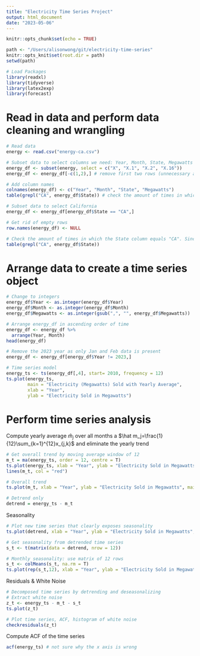 ```yaml
---
title: "Electricity Time Series Project"
output: html_document
date: "2023-05-06"
---
```


```r
knitr::opts_chunk$set(echo = TRUE)

path <- "/Users/alisonwong/git/electricity-time-series"
knitr::opts_knit$set(root.dir = path)
setwd(path)

# Load Packages 
library(readxl)
library(tidyverse)
library(latex2exp)
library(forecast)
```

# Read in data and perform data cleaning and wrangling 
```r
# Read data 
energy <- read.csv("energy-ca.csv")

# Subset data to select columns we need: Year, Month, State, Megawatts (sold)
energy_df <- subset(energy, select = c("X", "X.1", "X.2", "X.16"))
energy_df <- energy_df[-c(1,2),] # remove first two rows (unnecessary as these rows were the result of a small issue when importing the file)

# Add column names
colnames(energy_df) <- c("Year", "Month", "State", "Megawatts")
table(grepl("CA", energy_df$State)) # check the amount of times in which "CA" appears in the "X.2" column which corresponds to the respective state

# Subset data to select California 
energy_df <- energy_df[energy_df$State == "CA",]

# Get rid of empty rows
row.names(energy_df) <- NULL

# Check the amount of times in which the State column equals "CA". Since this number, 158, matches with the earlier number, we have support to say no important data was lost
table(grepl("CA", energy_df$State))
```

# Arrange data to create a time series object
```r
# Change to integers
energy_df$Year <- as.integer(energy_df$Year)
energy_df$Month <- as.integer(energy_df$Month)
energy_df$Megawatts <- as.integer(gsub(",", "", energy_df$Megawatts))

# Arrange energy_df in ascending order of time
energy_df <- energy_df %>%
  arrange(Year, Month)
head(energy_df)

# Remove the 2023 year as only Jan and Feb data is present
energy_df <- energy_df[energy_df$Year != 2023,]

# Time series model 
energy_ts <- ts(energy_df[,4], start= 2010, frequency = 12)
ts.plot(energy_ts, 
        main = "Electricity (Megawatts) Sold with Yearly Average", 
        xlab = "Year", 
        ylab = "Electricity Sold in Megawatts")
```

# Perform time series analysis

Compute yearly average $\hat m_j$ over all months a $\hat m_j=\frac{1}{12}\sum_{k=1}^{12}x_{j,k}$ and eliminate the yearly trend
```r
# Get overall trend by moving average window of 12
m_t = ma(energy_ts, order = 12, centre = T)
ts.plot(energy_ts, xlab = "Year", ylab = "Electricity Sold in Megawatts", main = "")
lines(m_t, col = "red")

# Overall trend
ts.plot(m_t, xlab = "Year", ylab = "Electricity Sold in Megawatts", main = "")

# Detrend only
detrend = energy_ts - m_t
```

Seasonality
```r
# Plot new time series that clearly exposes seasonality
ts.plot(detrend, xlab = "Year", ylab = "Electricity Sold in Megawatts", main = "")

# Get seasonality from detrended time series
s_t <- t(matrix(data = detrend, nrow = 12))

# Monthly seasonality: use matrix of 12 rows
s_t <- colMeans(s_t, na.rm = T)
ts.plot(rep(s_t,12), xlab = "Year", ylab = "Electricity Sold in Megawatts", main = "")
```

Residuals & White Noise
```r
# Decomposed time series by detrending and deseasonalizing
# Extract white noise
z_t <- energy_ts - m_t - s_t
ts.plot(z_t)

# Plot time series, ACF, histogram of white noise
checkresiduals(z_t)
```

Compute ACF of the time series
```r
acf(energy_ts) # not sure why the x axis is wrong
```


